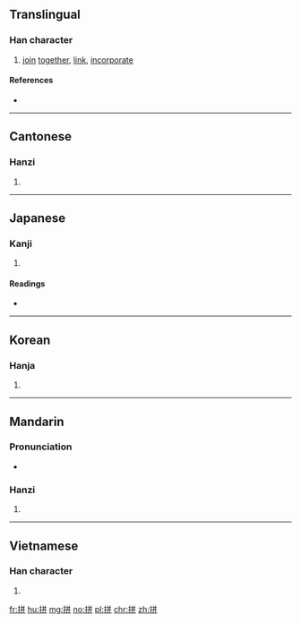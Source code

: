 ==Translingual==

===Han character===
{{Han char|rn=64|rad=手|as=06|sn=9|four=58041|canj=QTT,QYJJ|ids=⿰扌并}}

# [[join]] [[together]], [[link]], [[incorporate]]

====References====
* {{Han ref|kx=0428.220|dkj=12012|dj=0777.160|hdz=31875.080|uh=62FC|ud=25340|bh=ABF7|bd=44023}}

----

==Cantonese==

===Hanzi===
{{yue-hanzi|jyut=[[ping1]], [[ping3]]|y=ping1, ping3}}

# {{defn|lang=yue|sort=手06}}

----

==Japanese==

===Kanji===
{{ja-kanji|grade=|rs=手06}}

# {{defn|lang=ja|sort=手06}}

====Readings====
* {{ja-readings|on=[[ほう]] (hō), [[へい]] (hei), [[ひょう]] (hyō)|kun=[[したがう]] (shitagau)}}

----

==Korean==

===Hanja===
{{ko-hanja|hangeul=병|eumhun=|rv=byeong|mr=pyŏng|y=pyeng}}

# {{defn|lang=ko|sort=手06}}

----

==Mandarin==

===Pronunciation===
* {{audio|Zh-pin.ogg|Audio|lang=cmn}}

===Hanzi===
{{cmn-hanzi|pin=[[pīn]] ([[pin1]])|wg=p'in<sup>1</sup>}}

# {{defn|lang=cmn|sort=手06}}

----

==Vietnamese==

===Han character===
{{vi-hantu|[[phanh]], [[bính]]|rs=手06}}

# {{defn|lang=vi|sort=手06}}

[[fr:拼]]
[[hu:拼]]
[[mg:拼]]
[[no:拼]]
[[pl:拼]]
[[chr:拼]]
[[zh:拼]]